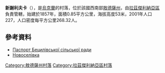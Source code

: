 {{expand|time=2016-09-03T02:04:50+00:00}}
{{coord|46|55|24|N|30|17|15|E|scale:30000|display=title}}

'''新謝利夫卡'''（{{lang-uk|Новоселівка}}），是[[烏克蘭|烏克蘭]]的村落，位於該國西南部[[敖德薩州|敖德薩州]]，由[[拉茲傑利納亞區|拉茲傑利納亞區]]負責管轄，始建於1857年，面積0.85平方公里，海拔高度53米，2001年人口227，人口密度每平方公里268.32人。

==參考資料==
*[http://rozdilna-rda.odessa.gov.ua/files/rozdilna-rda/files/PASPORT/pasport_becilovo.pdf Паспорт Бецилівської сільської ради]
* [http://w1.c1.rada.gov.ua/pls/z7502/A005?rdat1=03.11.2011&rf7571=23012 Новоселівка]{{dead link|date=2018年3月 |bot=InternetArchiveBot |fix-attempted=yes }}

{{DEFAULTSORT:Новоселівка}}
[[Category:敖德薩州村落|Category:敖德薩州村落]]
[[Category:拉茲傑利納亞區村落|Category:拉茲傑利納亞區村落]]


{{Odessa-geo-stub}}